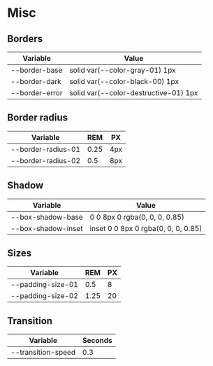  
<Meta title="Variables/Misc" />

# Misc

## Borders

| Variable | Value |
| -------- | ------- |
| --border-base | solid var(--color-gray-01) 1px |
| --border-dark | solid var(--color-black-00) 1px |
| --border-error | solid var(--color-destructive-01) 1px |

## Border radius

| Variable | REM | PX |
| -------- | --- | -- |
| --border-radius-01 | 0.25 | 4px |
| --border-radius-02 | 0.5 | 8px |

## Shadow

| Variable | Value |
| -------- | ------- |
| --box-shadow-base | 0 0 8px 0 rgba(0, 0, 0, 0.85) |
| --box-shadow-inset | inset 0 0 8px 0 rgba(0, 0, 0, 0.85) |

## Sizes

| Variable | REM | PX |
| -------- | --- | -- |
| --padding-size-01 | 0.5 | 8 |
| --padding-size-02 | 1.25 | 20 |

## Transition

| Variable | Seconds |
| -------- | ------- |
| --transition-speed | 0.3 |